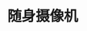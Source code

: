---
title: '随身摄像机'
coverImage: 'https://shared.fastly.steamstatic.com/store_item_assets/steam/apps/2406770/header.jpg'
publishDate: '2024-06-08'
tags: ['抢先体验', '第一人称射击']
screenshots: [
  "https://shared.fastly.steamstatic.com/store_item_assets/steam/apps/2406770/ss_906469473740e3120bcdefe63a12d580498298a4.jpg",
  "https://shared.fastly.steamstatic.com/store_item_assets/steam/apps/2406770/ss_dd79b1145169fb36fade474b082e70e5d246e7c2.jpg"
]
video: "https://video.fastly.steamstatic.com/store_trailers/257028993/movie480_vp9.webm"
comments: [
  {
    user: 'Tararator',
    avatar: 'https://avatars.fastly.steamstatic.com/80e3d1b04e416ee986f0e6b431948452d7486d50_full.jpg',
    common: '如此真实以至于让我患上了创伤后应激障碍

总的来说，这是一款相当有趣的游戏，但并非适合所有人。与其他FPS游戏相比，它感觉有些卡顿，但这在某种程度上是游戏的特点。战斗非常真实、引人入胜且紧张。任何武器都可以一击毙命，你总是需要留意身后。

这款游戏最大的卖点是它的图形，这些家伙在小预算下能做到这一点确实令人惊叹，我印象深刻。

这款游戏并非没有问题，比如bug，或者没有服务器，几乎每场比赛都是由某人的电脑托管的（所以你经常会被主机愤怒退出而踢出游戏）。至少我还没有看到任何官方或私人服务器。幸运的是，游戏更新相对频繁，所以也许所有问题最终都会被修复。另一个问题是地图，它们有好有坏（就像每款FPS游戏一样），但每一张地图（除了森林）都有其独特之处，医院可能是我的最爱。

总的来说，这是一款非常棒的游戏，是一款称职且真实的FPS游戏，我绝对推荐大家试试！它让我沉迷了超过21个小时（还在继续）。'
  },
  {
    user: '--ha--',
    avatar: 'https://avatars.fastly.steamstatic.com/febc53ff69410b3fe958a8cc6b62fe0316e47209_full.jpg',
    common: '玩游戏的感觉就像戴着稍微不合适的处方眼镜，但我还是得点个赞，因为图形效果太棒了🔥💀'
  }
]
downloads:
  - source: "Byruthub"
    sourceIcon: "https://t0.gstatic.cn/faviconV2?client=SOCIAL&type=FAVICON&fallback_opts=TYPE,SIZE,URL&url=https://byruthub.org&size=20"
    links:
      - type: "磁力链接"
        url: "https://byruthub.org/index.php?do=download&id=130119"
  - source: "小叽资源"
    sourceIcon: "https://t0.gstatic.cn/faviconV2?client=SOCIAL&type=FAVICON&fallback_opts=TYPE,SIZE,URL&url=https://steamzg.com&size=20"
    links:
      - type: "百度网盘"
        url: "https://pan.baidu.com/s/1XYH7uBkArRQdPv-lkqI96g?pwd=6666"
      - type: "123云盘"
        url: "https://www.123pan.com/s/xXo9-VZq5v.html"
        password: "68vk"
      - type: "阿里云盘"
        url: "https://www.alipan.com/s/PwXBWd75sa2"
        password: "6666"
  - source: "小妖怪分享"
    sourceIcon: "https://t0.gstatic.cn/faviconV2?client=SOCIAL&type=FAVICON&fallback_opts=TYPE,SIZE,URL&url=https://www.xyg688.com&size=20"
    links:
      - type: "百度网盘"
        url: "https://pan.baidu.com/s/1pYzR_4g-iRqp4E-NMbLung?pwd=m2d7"
      - type: "123云盘"
        url: "https://www.123pan.com/s/vq48Vv-DZSE3.html"
      - type: "夸克网盘"
        url: "https://pan.quark.cn/s/29057221e61a"
      - type: "阿里云盘"
        url: "https://www.alipan.com/s/Kcyzm6AZtpP"
---
